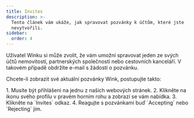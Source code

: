 ```yaml
---
title: Invites
description: >-
  Tento článek vám ukáže, jak spravovat pozvánky k účtům, které jste
  nevytvořili.
sidebar:
  order: 4
---
```

Uživatel Winku si může zvolit, že vám umožní spravovat jeden ze svých účtů nemovitostí, partnerských společností nebo cestovních kanceláří. V takovém případě obdržíte e-mail s žádostí o pozvánku.


Chcete-li zobrazit své aktuální pozvánky Wink, postupujte takto:

<Steps>
  1. Musíte být přihlášeni na jednu z našich webových stránek.
  2. Klikněte na ikonu svého profilu v pravém horním rohu a zobrazí se vám nabídka.
  3. Klikněte na `Invites` odkaz.
  4. Reagujte s pozvánkami buď `Accepting` nebo `Rejecting` jim.
</Steps>

